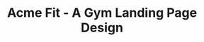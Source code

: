 ---
index: 4
name: "Acme Fit"
title: "Acme Fit - A Gym Landing Page Design"
description: "A gym membership landing page design."
project_type: "Web Design"
thumbnail_url: "/images/projects/acme-fit/thumbnail.png"
technologies_used: "Figma"
publish_date: "2024-5-15"
owner: "ikyawthetpaing"
---